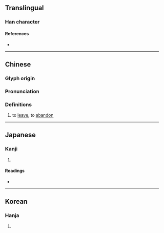 {{character info/new}}
==Translingual==

===Han character===
{{Han char|rn=73|rad=曰|as=10|sn=14|four=46727|canj=GIAPV|ids=⿰去曷}}

====References====
* {{Han ref|kx=0504.030|dkj=14311|dj=0879.040|hdz=21528.050|uh=6705|ud=26373|bh=E1F9|bd=57849}}

----

==Chinese==
{{zh-forms}}

===Glyph origin===
{{Han etym}}

===Pronunciation===
{{zh-pron
|m=qiè
|c=kit3
|mc=y
|oc=y
|ma=
|cat=v
}}

===Definitions===
{{zh-hanzi}}

# to [[leave]], to [[abandon]]

----

==Japanese==

===Kanji===
{{ja-kanji|grade=|rs=曰10}}

# {{rfdef|ja|sort=曰10}}

====Readings====
* {{ja-readings|on=[[けつ]] (ketsu), [[けち]] (kechi), [[こち]] (kochi)|kun=[[さる]] (saru)}}

----

==Korean==

===Hanja===
{{ko-hanja|hangeul=걸|eumhun=|rv=geol|mr=kŏl|y=kel}}

# {{rfdef|ko|sort=曰10}}